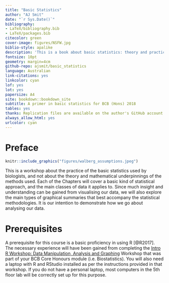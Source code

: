 ```yaml
--- 
title: "Basic Statistics"
author: "AJ Smit"
date: "`r Sys.Date()`"
bibliography:
- LaTeX/bibliography.bib
- LaTeX/packages.bib
citecolor: green
cover-image: figures/NSFW.jpg
biblio-style: apalike
description: 'This is a book about basic statistics: theory and practice.'
fontsize: 10pt
geometry: margin=4cm
github-repo: ajsmit/basic_statistics
language: Australian
link-citations: yes
linkcolor: cyan
lof: yes
lot: yes
papersize: A4
site: bookdown::bookdown_site
subtitle: A primer in basic statistics for BCB (Hons) 2018
tables: yes
thanks: Replication files are available on the author's GitHub account
always_allow_html: yes
urlcolor: cyan
---
```


# Preface {-}

```r
knitr::include_graphics("figures/walberg_assumptions.jpeg")
```

This is a workshop about the practice of the basic statistics used by biologists, and not about the theory and mathematical underpinnings of the methods used. Each of the Chapters will cover a basic kind of statistical approach, and the main classes of data it applies to. Since much insight and understanding can be gained from visualising our data, we will also explore the main types of graphical summaries that best accompany the statistical methodologies. It is our intention to demonstrate how we go about analysing our data. 

# Prerequisites {-}
A prerequisite for this course is a basic proficiency in using R [@R2017]. The necessary experience will have been gained from completing the [Intro R Workshop: Data Manipulation, Analysis and Graphing](https://robwschlegel.github.io/Intro_R_Workshop/) Workshop that was part of your BCB Core Honours module (i.e. Biostatistics). You will also need a laptop with R and RStudio installed as per the instructions provided in that workshop. If you do not have a personal laptop, most computers in the 5th floor lab will be correctly set up for this purpose.


